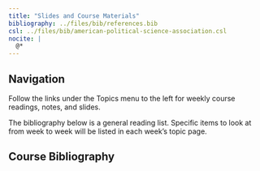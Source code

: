 ```yaml
---
title: "Slides and Course Materials"
bibliography: ../files/bib/references.bib
csl: ../files/bib/american-political-science-association.csl
nocite: |
  @*
---
```


## Navigation

Follow the links under the Topics menu to the left for weekly course readings, notes, and slides. 

The bibliography below is a general reading list. Specific items to look at from week to week will be listed in each week's topic page. 

## Course Bibliography

::: {#refs}
:::
